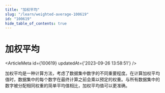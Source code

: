 ```yaml
---
title: "加权平均"
slug: "/learn/weighted-average-100619"
id: "100619"
hide_table_of_contents: true
---
```



# 加权平均

<ArticleMeta id={100619} updatedAt={'2023-09-26 13:58:51'} />
<div className='border-solid border-b border-t-0 my-4 border-[var(--ifm-color-gray-300)]' />

加权平均是一种计算方法，考虑了数据集中数字的不同重要程度。在计算加权平均值时，数据集中的每个数字在最终计算之前会乘以预定的权重。与所有数据集中的数字被分配相同权重的简单平均值相比，加权平均值可以更准确。
